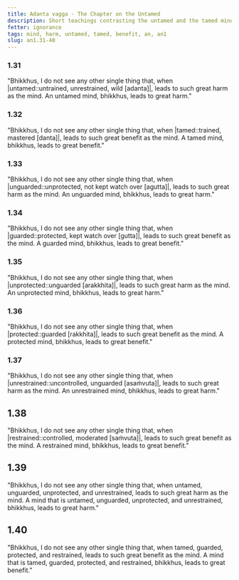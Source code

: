 ```yaml
---
title: Adanta vagga - The Chapter on the Untamed
description: Short teachings contrasting the untamed and the tamed mind.
fetter: ignorance
tags: mind, harm, untamed, tamed, benefit, an, an1
slug: an1.31-40
---
```


### 1.31

"Bhikkhus, I do not see any other single thing that, when |untamed::untrained, unrestrained, wild [adanta]|, leads to such great harm as the mind. An untamed mind, bhikkhus, leads to great harm."

### 1.32

"Bhikkhus, I do not see any other single thing that, when |tamed::trained, mastered [danta]|, leads to such great benefit as the mind. A tamed mind, bhikkhus, leads to great benefit."

### 1.33

"Bhikkhus, I do not see any other single thing that, when |unguarded::unprotected, not kept watch over [agutta]|, leads to such great harm as the mind. An unguarded mind, bhikkhus, leads to great harm."

### 1.34

"Bhikkhus, I do not see any other single thing that, when |guarded::protected, kept watch over [gutta]|, leads to such great benefit as the mind. A guarded mind, bhikkhus, leads to great benefit."

### 1.35

"Bhikkhus, I do not see any other single thing that, when |unprotected::unguarded [arakkhita]|, leads to such great harm as the mind. An unprotected mind, bhikkhus, leads to great harm."

### 1.36

"Bhikkhus, I do not see any other single thing that, when |protected::guarded [rakkhita]|, leads to such great benefit as the mind. A protected mind, bhikkhus, leads to great benefit."

### 1.37

"Bhikkhus, I do not see any other single thing that, when |unrestrained::uncontrolled, unguarded [asaṁvuta]|, leads to such great harm as the mind. An unrestrained mind, bhikkhus, leads to great harm."

## 1.38

"Bhikkhus, I do not see any other single thing that, when |restrained::controlled, moderated [saṁvuta]|, leads to such great benefit as the mind. A restrained mind, bhikkhus, leads to great benefit."

## 1.39

"Bhikkhus, I do not see any other single thing that, when untamed, unguarded, unprotected, and unrestrained, leads to such great harm as the mind. A mind that is untamed, unguarded, unprotected, and unrestrained, bhikkhus, leads to great harm."

## 1.40

"Bhikkhus, I do not see any other single thing that, when tamed, guarded, protected, and restrained, leads to such great benefit as the mind. A mind that is tamed, guarded, protected, and restrained, bhikkhus, leads to great benefit."
